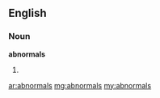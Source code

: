 ==English==
===Noun===
'''abnormals'''
#{{plural of|abnormal}}

[[ar:abnormals]]
[[mg:abnormals]]
[[my:abnormals]]